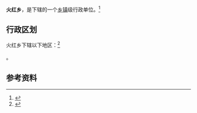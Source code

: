 {{中国乡级行政区|53/03/26/207/000}}

'''火红乡'''，是{{PRC admin/fullname|53/03/26/207/000|3}}下辖的一个[[乡镇|乡镇]]级行政单位。<ref>{{PRC admin/ref sgc|{{PRC admin/parent|53/03/26/207/000}}}}</ref>

== 行政区划 ==

火红乡下辖以下地区：<ref>{{PRC admin/ref sgc|53/03/26/207/000}}</ref>

{{PRC admin/children|53/03/26/207/000}}。

== 参考资料 ==

{{reflist}}

{{行政区划小作品}}
{{PRC admin/navcat|53/03/26/207/000}}